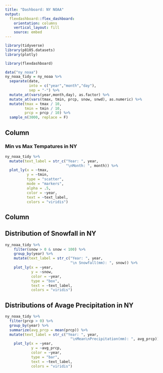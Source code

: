 ```yaml
---
title: "Dashboard: NY NOAA"
output: 
  flexdashboard::flex_dashboard:
    orientation: columns
    vertical_layout: fill
    source: embed
---
```


```r
library(tidyverse)
library(p8105.datasets)
library(plotly)

library(flexdashboard)
```

```r
data("ny_noaa")
ny_noaa_tidy = ny_noaa %>% 
  separate(date, 
           into = c("year","month","day"), 
           sep = "-") %>% 
  mutate_at(vars(year,month,day), as.factor) %>% 
  mutate_at(vars(tmax, tmin, prcp, snow, snwd), as.numeric) %>% 
  mutate(tmax = tmax / 10,
         tmin = tmin / 10,
         prcp = prcp / 10) %>% 
  sample_n(3000, replace = F)
```

Column {data-width=650}
-----------------------------------------------------------------------

### Min vs Max Tempatures in NY

```r
ny_noaa_tidy %>% 
  mutate(text_label = str_c("Year: ", year,
                            "\nMonth: ", month)) %>% 
  plot_ly(x = ~tmax, 
          y = ~tmin, 
          type = "scatter", 
          mode = "markers",
          alpha = .5, 
          color = ~year, 
          text = ~text_label,
          colors = "viridis")
```

Column {data-width=350}
-----------------------------------------------------------------------

## Distribution of Snowfall in NY

```r
ny_noaa_tidy %>%
    filter(snow > 0 & snow < 100) %>%
    group_by(year) %>%
    mutate(text_label = str_c("Year: ", year, 
                              "\n Snowfall(mm): ", snow)) %>%
    plot_ly(x = ~year, 
            y = ~snow, 
            color = ~year, 
            type = "box", 
            text = ~text_label,
            colors = "viridis")
```

## Distributions of Avage Precipitation in NY

```r
ny_noaa_tidy %>%
  filter(prcp > 0) %>%
  group_by(year) %>%
  summarize(avg_prcp = mean(prcp)) %>% 
  mutate(text_label = str_c("Year: ", year, 
                              "\nMean\nPrecipitation(mm): ", avg_prcp)) %>%
    plot_ly(x = ~year, 
            y = ~avg_prcp, 
            color = ~year, 
            type = "bar", 
            text = ~text_label,
            colors = "viridis")
```
